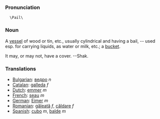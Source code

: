 ===Pronunciation===
   \Pail\
===Noun===

A [[vessel]] of wood or tin, etc., usually cylindrical and having
a bail, -- used esp. for carrying liquids, as water or milk,
etc.; a [[bucket]]. 

It may, or may not, have a cover. --Shak.

===Translations===
*[[Bulgarian]]: [[ведро]] ''n''
*[[Catalan]]: [[galleda]] ''f''
*[[Dutch]]: [[emmer]] ''m''
*[[French]]: [[seau]] ''m''
*[[German]]: [[Eimer]] ''m''
*[[Romanian]]: [[găleată]] ''f'', [[căldare]] ''f''
*[[Spanish]]: [[cubo]] ''m'', [[balde]] ''m''
